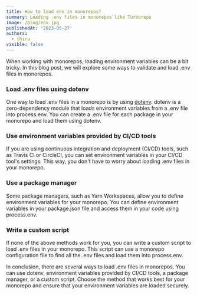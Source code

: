 ```yaml
---
title: How to load env in monorepos?
summary: Loading .env files in monorepos like Turborepo
image: /blog/env.jpg
publishedAt: '2023-05-27'
authors:
  - thiru
visible: false
---
```


When working with monorepos, loading environment variables can be a bit tricky. In this blog post, we will explore some ways to validate and load .env files in monorepos.

### Load .env files using dotenv

One way to load .env files in a monorepo is by using [dotenv](https://www.npmjs.com/package/dotenv). dotenv is a zero-dependency module that loads environment variables from a .env file into process.env. You can create a .env file for each package in your monorepo and load them using dotenv.

### Use environment variables provided by CI/CD tools

If you are using continuous integration and deployment (CI/CD) tools, such as Travis CI or CircleCI, you can set environment variables in your CI/CD tool's settings. This way, you don't have to worry about loading .env files in your monorepo.

### Use a package manager

Some package managers, such as Yarn Workspaces, allow you to define environment variables for your monorepo. You can define environment variables in your package.json file and access them in your code using process.env.

### Write a custom script

If none of the above methods work for you, you can write a custom script to load .env files in your monorepo. This script can use a monorepo configuration file to find all the .env files and load them into process.env.

In conclusion, there are several ways to load .env files in monorepos. You can use dotenv, environment variables provided by CI/CD tools, a package manager, or a custom script. Choose the method that works best for your monorepo and ensure that your environment variables are loaded securely.